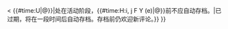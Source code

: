 {{Ombox
| small      = y
| type       = notice
| image      = [[File:Treffpunkt.svg|40px|alt=请求评论图标]]
| smallimage = [[File:Treffpunkt.svg|30px|alt=请求评论图标]]
| text       = 这段[[Wikipedia:請求評論|請求評論]]{{#ifexpr:{{#time:U|now}} < {{#time:U|@{{{1|<noinclude>0</noinclude>}}}}}|处在活动阶段，{{#time:H:i, j F Y (e)|@{{{1|}}}}}前不应自动存档。|已过期，将在一段时间后自动存档。存档前仍欢迎新评论。}}
}}<noinclude>
{{Documentation}}
<!-- Add categories to the /doc subpage, interwikis to Wikidata, not here  -->
</noinclude>